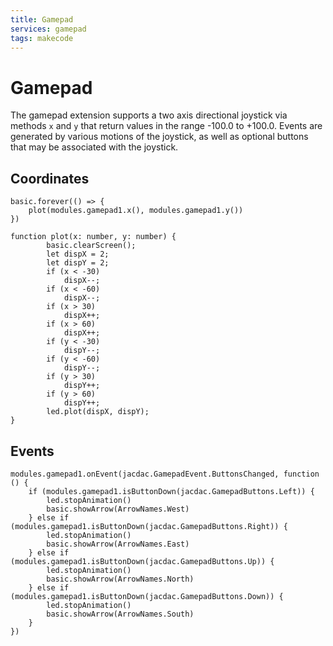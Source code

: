 ```yaml
---
title: Gamepad
services: gamepad
tags: makecode
---
```


# Gamepad

The gamepad extension supports a two axis directional joystick
via methods `x` and `y` that return values in the range -100.0 to +100.0.
Events are generated by various motions of the joystick, as well
as optional buttons that may be associated with the joystick.

## Coordinates

```blocks
basic.forever(() => {
    plot(modules.gamepad1.x(), modules.gamepad1.y())
})

function plot(x: number, y: number) {
        basic.clearScreen();
        let dispX = 2;
        let dispY = 2;
        if (x < -30)
            dispX--;
        if (x < -60)
            dispX--;
        if (x > 30)
            dispX++;
        if (x > 60)
            dispX++;
        if (y < -30)
            dispY--;
        if (y < -60)
            dispY--;
        if (y > 30)
            dispY++;
        if (y > 60)
            dispY++;
        led.plot(dispX, dispY);
}

```

## Events

```blocks
modules.gamepad1.onEvent(jacdac.GamepadEvent.ButtonsChanged, function () {
    if (modules.gamepad1.isButtonDown(jacdac.GamepadButtons.Left)) {
        led.stopAnimation()
        basic.showArrow(ArrowNames.West)
    } else if (modules.gamepad1.isButtonDown(jacdac.GamepadButtons.Right)) {
        led.stopAnimation()
        basic.showArrow(ArrowNames.East)
    } else if (modules.gamepad1.isButtonDown(jacdac.GamepadButtons.Up)) {
        led.stopAnimation()
        basic.showArrow(ArrowNames.North)
    } else if (modules.gamepad1.isButtonDown(jacdac.GamepadButtons.Down)) {
        led.stopAnimation()
        basic.showArrow(ArrowNames.South)
    }
})
```

<MakeCodeExtensionFooter serviceName="gamepad" />